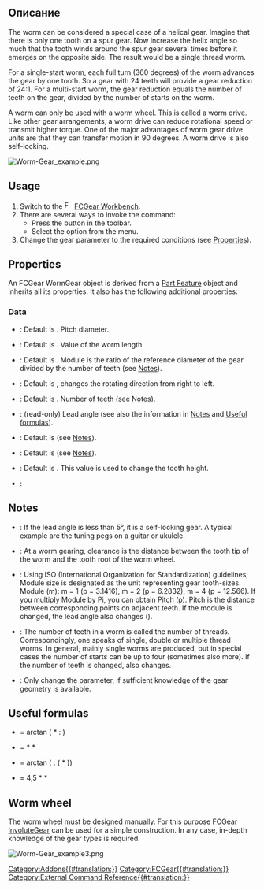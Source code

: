 <languages/>

{{Docnav
|[[FCGear_CrownGear|CrownGear]] 
|[[FCGear_TimingGear|TimingGear]] 
|[[FCGear_Workbench|FCGear]]
|IconL=FCGear_CrownGear.svg
|IconR=FCGear_TimingGear.svg
|IconC=FCGear_workbench_icon.svg
}}

{{GuiCommand
|Name=FCGear WormGear
|MenuLocation=Gear → Worm Gear
|Workbenches=[[FCGear_Workbench|FCGear]]
|Shortcut=None
|Version=v0.16
|SeeAlso=[[PartDesign_InvoluteGear|PartDesign InvoluteGear]]
}}

<span id="Description"></span>
==Описание==

The worm can be considered a special case of a helical gear. Imagine that there is only one tooth on a spur gear. Now increase the helix angle so much that the tooth winds around the spur gear several times before it emerges on the opposite side. The result would be a single thread worm.

For a single-start worm, each full turn (360 degrees) of the worm advances the gear by one tooth. So a gear with 24 teeth will provide a gear reduction of 24:1. For a multi-start worm, the gear reduction equals the number of teeth on the gear, divided by the number of starts on the worm.

A worm can only be used with a worm wheel. This is called a worm drive. Like other gear arrangements, a worm drive can reduce rotational speed or transmit higher torque. One of the major advantages of worm gear drive units are that they can transfer motion in 90 degrees. A worm drive is also self-locking.

[[Image:Worm-Gear_example.png]]
{{Caption|Worm gear (No. of teeth 3)}}

==Usage==

# Switch to the [[Image:FCGear_workbench_icon.svg|16px]] [[FCGear_Workbench|FCGear Workbench]].
# There are several ways to invoke the command:
#* Press the {{Button|[[File:FCGear_WormGear.svg|16px]] [[FCGear_WormGear|Worm Gear]]}} button in the toolbar.
#* Select the {{MenuCommand|Gear → [[File:FCGear_WormGear.svg|16px]] Worm Gear}} option from the menu.
# Change the gear parameter to the required conditions (see [[#Properties|Properties]]).

==Properties==

An FCGear WormGear object is derived from a [[Part_Feature|Part Feature]] object and inherits all its properties. It also has the following additional properties:

===Data===

{{Properties_Title|base}}

* {{PropertyData|diameter|Length}}: Default is {{Value|5 mm}}. Pitch diameter.
* {{PropertyData|height|Length}}: Default is {{Value|5 mm}}. Value of the worm length.
* {{PropertyData|module|Length}}: Default is {{Value|1 mm}}. Module is the ratio of the reference diameter of the gear divided by the number of teeth (see [[#Notes|Notes]]).
* {{PropertyData|reverse_pitch|Bool}}: Default is {{False}}, {{True}} changes the rotating direction from right to left.
* {{PropertyData|teeth|Integer}}: Default is {{Value|3}}. Number of teeth (see [[#Notes|Notes]]).

{{Properties_Title|computed}}

* {{PropertyData|beta|Angle}}: (read-only) Lead angle (see also the information in [[#Notes|Notes]] and [[#Useful_formulas|Useful formulas]]).

{{Properties_Title|involute}}

* {{PropertyData|pressure_angle|Angle}}: Default is {{Value|20 °}} (see [[#Notes|Notes]]).

{{Properties_Title|tolerance}}

* {{PropertyData|clearance|Float}}: Default is {{Value|0.25}} (see [[#Notes|Notes]]).
* {{PropertyData|head|Float}}: Default is {{Value|0}}. This value is used to change the tooth height.

{{Properties_Title|version}}

* {{PropertyData|version|String}}:

==Notes==

* {{Emphasis|beta}}: If the lead angle is less than 5°, it is a self-locking gear. A typical example are the tuning pegs on a guitar or ukulele.
* {{Emphasis|clearance}}: At a worm gearing, clearance is the distance between the tooth tip of the worm and the tooth root of the worm wheel.
* {{Emphasis|module}}: Using ISO (International Organization for Standardization) guidelines, Module size is designated as the unit representing gear tooth-sizes. Module (m): m = 1 (p = 3.1416), m = 2 (p = 6.2832), m = 4 (p = 12.566). If you multiply Module by Pi, you can obtain Pitch (p). Pitch is the distance between corresponding points on adjacent teeth. If the module is changed, the lead angle also changes ({{Emphasis|beta}}).
* {{Emphasis|teeth}}: The number of teeth in a worm is called the number of threads. Correspondingly, one speaks of single, double or multiple thread worms. In general, mainly single worms are produced, but in special cases the number of starts can be up to four (sometimes also more). If the number of teeth is changed, {{Emphasis|beta}} also changes.
* {{Emphasis|pressure_parameter}}: Only change the parameter, if sufficient knowledge of the gear geometry is available.

==Useful formulas==

*{{Emphasis|beta (lead angle)}} = arctan ({{Emphasis|module}} * {{Emphasis|teeth}} : {{Emphasis|pitchdiameter (diameter)}})
*{{Emphasis|axial pitch}} = {{Emphasis|pi}} * {{Emphasis|module}} * {{Emphasis|teeth}}
*{{Emphasis|beta (lead angle)}} = arctan ({{Emphasis|axial pitch}} : ({{Emphasis|pitchdiameter (diameter)}} * {{Emphasis|pi}}))
*{{Emphasis|worm length}} = 4,5 * {{Emphasis|module}} * {{Emphasis|pi}}

==Worm wheel==

The worm wheel must be designed manually. For this purpose [[FCGear_InvoluteGear|FCGear InvoluteGear]] can be used for a simple construction. In any case, in-depth knowledge of the gear types is required.

[[Image:Worm-Gear example3.png]]
{{Caption|Worm with worm wheel}}


{{Docnav
|[[FCGear_CrownGear|CrownGear]] 
|[[FCGear_TimingGear|TimingGear]] 
|[[FCGear_Workbench|FCGear]]
|IconL=FCGear_CrownGear.svg
|IconR=FCGear_TimingGear.svg
|IconC=FCGear_workbench_icon.svg
}}

[[Category:Addons{{#translation:}}]]
[[Category:FCGear{{#translation:}}]]
[[Category:External Command Reference{{#translation:}}]]
